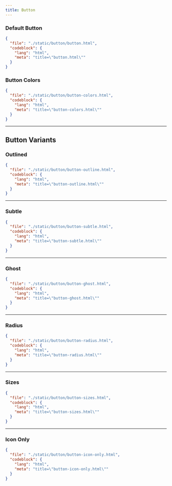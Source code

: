 ```yaml
---
title: Button
---
```


### Default Button

<ComponentPreview src="/button/button" />

```json doc-gen:file
{
  "file": "./static/button/button.html",
  "codeblock": {
    "lang": "html",
    "meta": "title=\"button.html\""
  }
}
```

### Button Colors

<ComponentPreview className="justify-center flex-col md:items-center" src="/button/button-colors" />

```json doc-gen:file
{
  "file": "./static/button/button-colors.html",
  "codeblock": {
    "lang": "html",
    "meta": "title=\"button-colors.html\""
  }
}
```

---

## Button Variants

### Outlined


<ComponentPreview className="flex-col md:flex-row" src="/button/button-outline" />

```json doc-gen:file
{
  "file": "./static/button/button-outline.html",
  "codeblock": {
    "lang": "html",
    "meta": "title=\"button-outline.html\""
  }
}
```

---

### Subtle


<ComponentPreview className="flex-col md:flex-row" src="/button/button-subtle" />

```json doc-gen:file
{
  "file": "./static/button/button-subtle.html",
  "codeblock": {
    "lang": "html",
    "meta": "title=\"button-subtle.html\""
  }
}
```

---

### Ghost


<ComponentPreview className="flex-col md:flex-row" src="/button/button-ghost" />

```json doc-gen:file
{
  "file": "./static/button/button-ghost.html",
  "codeblock": {
    "lang": "html",
    "meta": "title=\"button-ghost.html\""
  }
}
```

---

### Radius

<ComponentPreview className="flex-col md:flex-row" src="/button/button-radius" />

```json doc-gen:file
{
  "file": "./static/button/button-radius.html",
  "codeblock": {
    "lang": "html",
    "meta": "title=\"button-radius.html\""
  }
}
```

---

### Sizes

<ComponentPreview src="/button/button-sizes" />

```json doc-gen:file
{
  "file": "./static/button/button-sizes.html",
  "codeblock": {
    "lang": "html",
    "meta": "title=\"button-sizes.html\""
  }
}
```

---

### Icon Only

<ComponentPreview src="/button/button-icon-only" />

```json doc-gen:file
{
  "file": "./static/button/button-icon-only.html",
  "codeblock": {
    "lang": "html",
    "meta": "title=\"button-icon-only.html\""
  }
}
```

